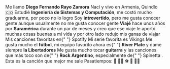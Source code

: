 <TextWithEmoji emoji="👤">
  Me llamo <strong>Diego Fernando Rayo Zamora</strong>
</TextWithEmoji>

<TextWithEmoji emoji="🏠">
  Nací y vivo en <Link href="https://goo.gl/maps/NGpchAb1PBkR9aQF9">Armenia, Quindío</Link> 🇨🇴
</TextWithEmoji>

<TextWithEmoji emoji="📚">
  Estudié <strong>Ingeniería de Sistemas y Computación</strong>, me costó mucho graduarme, por poco
  no lo logro
</TextWithEmoji>

<TextWithEmoji emoji="🤔">
  Soy <strong>introvertido</strong>, pero me gusta conocer gente aunque usualmente no me gusta
  conocer gente
</TextWithEmoji>

<TextWithEmoji emoji="🌍">
  <strong>Viajé</strong> hace unos años por <strong>Suramérica</strong> durante un par de meses y
  creo que ese viaje le aportó muchas cosas buenas a mi vida y por otro lado redujo mis ganas de
  viajar
</TextWithEmoji>

<TextWithEmoji emoji="🎶">
  Mis canciones favoritas en{" "}
  <Link href="https://open.spotify.com/playlist/2iSnWl4KZ7znS5gzBDurYN?si=4mNoMmK6T1alQbXZP-QilQ">
    Spotify
  </Link>
</TextWithEmoji>

<TextWithEmoji emoji="🎬">
  Mi serie favorita es <Link href="https://www.netflix.com/title/70301870">Vikings</Link>
</TextWithEmoji>

<TextWithEmoji emoji="⚽">
  Me gusta mucho el <strong>fútbol</strong>, mi equipo favorito ahora es{" "}
  <strong>River Plate</strong> y dame siempre <strong>la Libertadores</strong>
</TextWithEmoji>

<TextWithEmoji emoji="🎸">
  Me gusta mucho tocar <strong>guitarra</strong> y las canciones que más toco son de{" "}
  <strong>Rock Argentino</strong>, especialmente de{" "}
  <Link href="https://open.spotify.com/playlist/31SXdwCzbsC2j0HdAEXMwA?si=oQTNbKgMRRG9eOwhE7xp4Q">
    Spinetta
  </Link>
  . Esta es la <Link href="https://open.spotify.com/track/0BY5HwsqIojR8HBmOtr8Qd?si=6u90Qb25TXu0VTgAmqXJdw">
    canción
  </Link> que mejor me sale
</TextWithEmoji>

<TextWithEmoji emoji="💛">
  Pasatiempos: 📸 👨‍🍳 ⚽ 🏓 🏃‍♂️
</TextWithEmoji>
